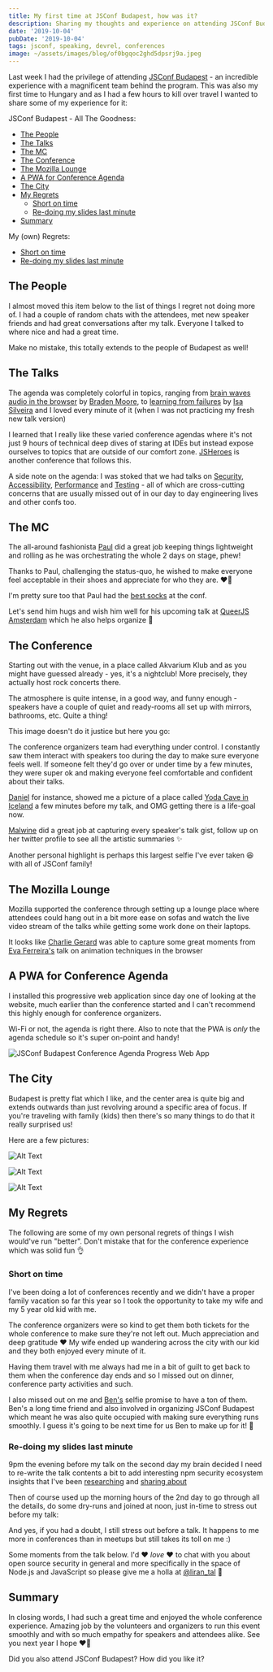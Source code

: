 ```yaml
---
title: My first time at JSConf Budapest, how was it?
description: Sharing my thoughts and experience on attending JSConf Budapest for the first time
date: '2019-10-04'
pubDate: '2019-10-04'
tags: jsconf, speaking, devrel, conferences
image: ~/assets/images/blog/of0bgqoc2ghd5dpsrj9a.jpeg
---
```



Last week I had the privilege of attending [JSConf Budapest](https://jsconfbp.com) - an incredible experience with a magnificent team behind the program. This was also my first time to Hungary and as I had a few hours to kill over travel I wanted to share some of my experience for it:

JSConf Budapest - All The Goodness:

- [The People](#the-people)
- [The Talks](#the-talks)
- [The MC](#the-mc)
- [The Conference](#the-conference)
- [The Mozilla Lounge](#the-mozilla-lounge)
- [A PWA for Conference Agenda](#a-pwa-for-conference-agenda)
- [The City](#the-city)
- [My Regrets](#my-regrets)
  - [Short on time](#short-on-time)
  - [Re-doing my slides last minute](#re-doing-my-slides-last-minute)
- [Summary](#summary)

My (own) Regrets:

- [Short on time](#short-on-time)
- [Re-doing my slides last minute](#slides-redo)

## The People

I almost moved this item below to the list of things I regret not doing more of. I had a couple of random chats with the attendees, met new speaker friends and had great conversations after my talk. Everyone I talked to where nice and had a great time.

Make no mistake, this totally extends to the people of Budapest as well!

## The Talks

The agenda was completely colorful in topics, ranging from [brain waves audio in the browser](https://twitter.com/robrkerr/status/1177546518380912640?s=20) by [Braden Moore](https://twitter.com/braden_rm), to [learning from failures](https://twitter.com/jsconfbp/status/1177608040670990338?s=20) by [Isa Silveira](https://twitter.com/silveira_bells) and I loved every minute of it (when I was not practicing my fresh new talk version)

I learned that I really like these varied conference agendas where it's not just 9 hours of technical deep dives of staring at IDEs but instead expose ourselves to topics that are outside of our comfort zone. [JSHeroes](https://jsheroes.io) is another conference that follows this.

A side note on the agenda: I was stoked that we had talks on [Security](https://twitter.com/jsconfbp/status/1177572957847216130?s=20), [Accessibility](https://twitter.com/jsconfbp/status/1177130554095034369?s=20), [Performance](https://twitter.com/bogy0/status/1177176293537976321?s=20) and [Testing](https://twitter.com/jsconfbp/status/1177145361263202304?s=20) - all of which are cross-cutting concerns that are usually missed out of in our day to day engineering lives and other confs too.

## The MC

The all-around fashionista [Paul](https://twitter.com/paul_v_m) did a great job keeping things lightweight and rolling as he was orchestrating the whole 2 days on stage, phew!

Thanks to Paul, challenging the status-quo, he wished to make everyone feel acceptable in their shoes and appreciate for who they are. ❤️👏

<Tweet id="https://twitter.com/liran_tal/status/1177129309380796418" />

I'm pretty sure too that Paul had the [best socks](https://twitter.com/liran_tal/status/1177166418938384384?s=20) at the conf.

Let's send him hugs and wish him well for his upcoming talk at [QueerJS Amsterdam](https://queerjs.com) which he also helps organize 🎉

## The Conference

Starting out with the venue, in a place called Akvarium Klub and as you might have guessed already - yes, it's a nightclub! More precisely, they actually host rock concerts there.

The atmosphere is quite intense, in a good way, and funny enough - speakers have a couple of quiet and ready-rooms all set up with mirrors, bathrooms, etc. Quite a thing!

This image doesn't do it justice but here you go:

The conference organizers team had everything under control. I constantly saw them interact with speakers too during the day to make sure everyone feels well. If someone felt they'd go over or under time by a few minutes, they were super ok and making everyone feel comfortable and confident about their talks.

[Daniel](https://twitter.com/daniliptak) for instance, showed me a picture of a place called [Yoda Cave in Iceland](http://www.travelociraptor.com/yoda-cave-iceland/) a few minutes before my talk, and OMG getting there is a life-goal now.

[Malwine](https://twitter.com/malweene) did a great job at capturing every speaker's talk gist, follow up on her twitter profile to see all the artistic summaries ✨

Another personal highlight is perhaps this largest selfie I've ever taken 😆 with all of JSConf family!

<Tweet id="https://twitter.com/liran_tal/status/1177626787930656768" />

## The Mozilla Lounge

Mozilla supported the conference through setting up a lounge place where attendees could hang out in a bit more ease on sofas and watch the live video stream of the talks while getting some work done on their laptops.

It looks like [Charlie Gerard](https://twitter.com/devdevcharlie/status/1177571665213054976?s=20) was able to capture some great moments from [Eva Ferreira's](https://twitter.com/evaferreira92) talk on animation techniques in the browser

## A PWA for Conference Agenda

I installed this progressive web application since day one of looking at the website, much earlier than the conference started and I can't recommend this highly enough for conference organizers.

Wi-Fi or not, the agenda is right there. Also to note that the PWA is _only_ the agenda schedule so it's super on-point and handy!

![JSConf Budapest Conference Agenda Progress Web App](/images/blog/2qsl7y098sciehqwoeh7.webp)

## The City

Budapest is pretty flat which I like, and the center area is quite big and extends outwards than just revolving around a specific area of focus. If you're traveling with family (kids) then there's so many things to do that it really surprised us!

Here are a few pictures:

![Alt Text](/images/blog/6fmzk2b5mn7s1ws3jf0c.webp)

![Alt Text](/images/blog/d1o0ofq1384iu4t80wwy.jpg)

![Alt Text](/images/blog/oibp1ouh80rc2wmjkwmh.jpg)

## My Regrets

The following are some of my own personal regrets of things I wish would've run "better". Don't mistake that for the conference experience which was solid fun 👌

### Short on time

I've been doing a lot of conferences recently and we didn't have a proper family vacation so far this year so I took the opportunity to take my wife and my 5 year old kid with me.

The conference organizers were so kind to get them both tickets for the whole conference to make sure they're not left out. Much appreciation and deep gratitude ❤️ My wife ended up wandering across the city with our kid and they both enjoyed every minute of it.

Having them travel with me always had me in a bit of guilt to get back to them when the conference day ends and so I missed out on dinner, conference party activities and such.

I also missed out on me and [Ben's](https://twitter.com/BenedekGagyi) selfie promise to have a ton of them. Ben's a long time friend and also involved in organizing JSConf Budapest which meant he was also quite occupied with making sure everything runs smoothly. I guess it's going to be next time for us Ben to make up for it! 🤗

### Re-doing my slides last minute

9pm the evening before my talk on the second day my brain decided I need to re-write the talk contents a bit to add interesting npm security ecosystem insights that I've been [researching](https://snyk.io/blog/why-npm-lockfiles-can-be-a-security-blindspot-for-injecting-malicious-modules/) and [sharing about](https://snyk.io/blog/how-much-do-we-really-know-about-how-packages-behave-on-the-npm-registry/)

<Tweet id="https://twitter.com/liran_tal/status/1177489575603630082" />

Then of course used up the morning hours of the 2nd day to go through all the details, do some dry-runs and joined at noon, just in-time to stress out before my talk:

<Tweet id="https://twitter.com/liran_tal/status/1177564450427166721" />

And yes, if you had a doubt, I still stress out before a talk. It happens to me more in conferences than in meetups but still takes its toll on me :)

Some moments from the talk below. I'd ❤️ _love_ ❤️ to chat with you about open source security in general and more specifically in the space of Node.js and JavaScript so please give me a holla at [@liran_tal](https://twitter.com/liran_tal) 🙌

<Tweet id="https://twitter.com/jsconfbp/status/1177572957847216130" />

## Summary

In closing words, I had such a great time and enjoyed the whole conference experience. Amazing job by the volunteers and organizers to run this event smoothly and with so much empathy for speakers and attendees alike. See you next year I hope ❤️🎉

Did you also attend JSConf Budapest? How did you like it?
